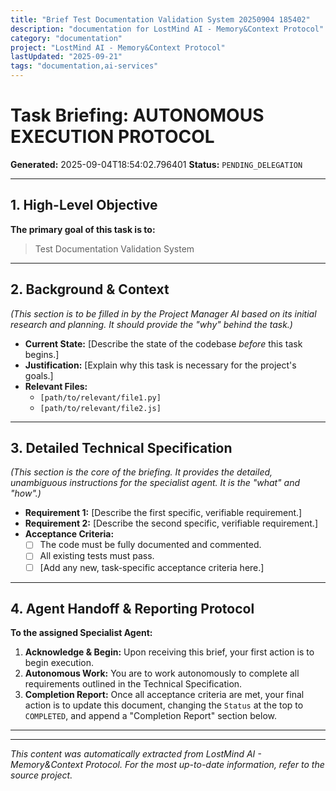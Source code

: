 ```yaml
---
title: "Brief Test Documentation Validation System 20250904 185402"
description: "documentation for LostMind AI - Memory&Context Protocol"
category: "documentation"
project: "LostMind AI - Memory&Context Protocol"
lastUpdated: "2025-09-21"
tags: "documentation,ai-services"
---
```



# Task Briefing: AUTONOMOUS EXECUTION PROTOCOL

**Generated:** 2025-09-04T18:54:02.796401
**Status:** `PENDING_DELEGATION`

---

## 1. High-Level Objective

**The primary goal of this task is to:**
> Test Documentation Validation System

---

## 2. Background & Context

*(This section is to be filled in by the Project Manager AI based on its initial research and planning. It should provide the "why" behind the task.)*

- **Current State:** [Describe the state of the codebase *before* this task begins.]
- **Justification:** [Explain why this task is necessary for the project's goals.]
- **Relevant Files:**
  - `[path/to/relevant/file1.py]`
  - `[path/to/relevant/file2.js]`

---

## 3. Detailed Technical Specification

*(This section is the core of the briefing. It provides the detailed, unambiguous instructions for the specialist agent. It is the "what" and "how".)*

- **Requirement 1:** [Describe the first specific, verifiable requirement.]
- **Requirement 2:** [Describe the second specific, verifiable requirement.]
- **Acceptance Criteria:**
  - [ ] The code must be fully documented and commented.
  - [ ] All existing tests must pass.
  - [ ] [Add any new, task-specific acceptance criteria here.]

---

## 4. Agent Handoff & Reporting Protocol

**To the assigned Specialist Agent:**

1.  **Acknowledge & Begin:** Upon receiving this brief, your first action is to begin execution.
2.  **Autonomous Work:** You are to work autonomously to complete all requirements outlined in the Technical Specification.
3.  **Completion Report:** Once all acceptance criteria are met, your final action is to update this document, changing the `Status` at the top to `COMPLETED`, and append a "Completion Report" section below.

---


---
*This content was automatically extracted from LostMind AI - Memory&Context Protocol. For the most up-to-date information, refer to the source project.*
